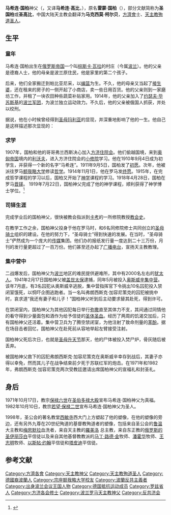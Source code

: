 {{Infobox saint
|name=圣国柏
|birth_date=1894年1月7日（另一种说法是1894年1月8日）
|death_date=1941年8月14日
|feast_day=8月14日
|venerated_in=[[天主教|天主教]]、[[信义宗|信义宗]]、[[圣公会|圣公会]]
|image=Fr.Maximilian_Kolbe_in_1936.jpg
|imagesize=200 px
|caption=1936年的马希连·国柏神父
|birth_place={{flagicon image|Flag of Russia.svg}} [[俄罗斯帝国|俄罗斯帝国]][[波蘭會議王國|波蘭會議王國]][[茲敦斯卡沃拉|茲敦斯卡沃拉]]<br>（今属{{POL}}[[羅茲省|羅茲省]][[茲敦斯卡沃拉|茲敦斯卡沃拉]]）
|death_place={{flagicon image|Flag of Germany (1935–1945).svg}} [[納粹德國和蘇聯對波蘭的占領|德佔波蘭]][[奥斯威辛集中营|奥斯威辛集中营]]
|titles=殉道圣人
|beatified_date=1971年10月17日
|beatified_place= [[圣伯多禄大殿|圣伯多禄大殿]]<ref>Consecration.com:[http://www.consecration.com/dataarch.html Biographical Data Summary] {{Wayback|url=http://www.consecration.com/dataarch.html |date=20080506060821 }} at the Militia of Immaculata website; Retrieved on November 19, 2006.</ref>
|beatified_by=[[保禄六世|保禄六世]]
|canonized_date=1982年10月10日
|canonized_place=
|canonized_by=[[若望·保禄二世|若望·保禄二世]]
|attributes=
|patronage=吸毒者, 家庭, 记者, 囚犯, [[业余无线电|业余无线电]]操作员, [[反堕胎运动|反堕胎运动]]
|major_shrine=
|suppressed_date=
|issues=
}}
'''马希连·国柏'''神父（{{lang-en|'''Maximilian Kolbe'''}}，又译'''马希连·高比'''，{{bd|1894年|1月7日|1941年|8月14日}}），原名'''雷蒙·国柏'''（{{lang|en|'''Raymond Kolbe'''}}），部分文献简称为'''圣国柏'''或'''圣高比'''，中国大陆天主教会翻译为'''马克西莫·柯尔贝'''，[[方濟會|方濟會]]士、[[天主教|天主教]][[殉道|殉道]][[基督教圣人|圣人]]。

== 生平 ==
=== 童年 ===
马希连·国柏出生在[[俄罗斯帝国|俄罗斯帝国]]一个叫[[棕斯卡·瓦拉|棕斯卡·瓦拉]]的村庄（今属[[波兰|波兰]]）。他的父亲是德裔人士，他的母亲是波兰原住民，他是家里的第二个孩子。

后来，他们全家搬迁到帕比亚尼采，以[[编篮|编篮]]为生。不久，他的母亲又当起了[[接生婆|接生婆]]，还在租来的房子的一侧开起了小商店，卖一些日用百货。他的父亲则到一家磨坊工作，并租了一块农田种些蔬菜补贴家用。1914年，他的父亲加入了[[约瑟夫·毕苏斯基|约瑟夫·毕苏斯基]]的[[波兰军团|波兰军团]]，为波兰独立运动效力。不久后，他的父亲被俄国人抓获，并处以绞刑。

据说，他在小时候曾经得到[[圣母玛利亚|圣母玛利亚]]的显现，并深重地影响了他的一生。他自己是这样描述那次显现的：
{{Cquote|那天晚上，我向[[天主之母|天主之母]]祈祷，向她询问我的将来。她显现给我，手里拿着两个皇冠，一个是白的，一个是红的。她问我想选择哪一个。白色象征着我将度坚守贞洁的生活，红色象征着我将成为殉道者。我说我都想要。<ref>Saints on Earth: A Biographical Companion to Common Worship, By John H. Darch, Stuart K. Burns, Published by Church House Publishing, 2004, ISBN 0715140361, 9780715140369 [http://books.google.com/books?hl=en&id=qLEL6sRgVGoC&dq=Saints+on+Earth&printsec=frontcover&source=web&ots=1iJ2oks1tI&sig=wZqCQ869H-sw84RTBmKZRIuk_bw&sa=X&oi=book_result&resnum=3&ct=result]</ref>}}

=== 求学 ===
1907年，国柏和他的哥哥弗兰西斯决心加入[[方济住院会|方济住院会]]。他们偷越国境，来到[[奥匈帝国|奥匈帝国]]境内的[[利沃夫|利沃夫]]，进入方济住院会的[[小修院|小修院]]学习。他在1910年9月4日成为初学生，并获得一个新的名字“马希连”。1911年9月5日，国柏发了[[初愿|初愿]]。次年，他被派往罗马[[额我略大学|额我略大学]]修读[[哲学|哲学]]。1914年11月1日，他在罗马发[[终愿|终愿]]。1915年，在完成哲学课程的学习以后，国柏又开始了[[神学|神学]]课程的学习。1918年4月28日，国柏在罗马[[晋铎|晋铎]]。 1919年7月22日，国柏神父完成了他的神学课程，顺利获得了神学博士学位。<ref>{{Cite web |url=http://consecration.ca/?pagename=about%2Fstmaxmiliankolbe |title=Who Is St. Maximilian Kolbe? |access-date=2022-03-09 |archive-date=2016-03-09 |archive-url=https://web.archive.org/web/20160309082212/http://consecration.ca/?pagename=about%2Fstmaxmiliankolbe |dead-url=no }}</ref>

=== 司铎生涯 ===
完成学业后的国柏神父，很快被教会指派到[[卡考_(地名)|卡考]]的一所修院教授[[教会史_(学科)|教会史]]。

在教学工作之余，国柏神父投身于他在罗马时，和6名同修院修士共同创立的[[圣母骑士|圣母骑士]]组织的建设。在他的努力下，“圣母骑士”得到快速的发展。在当时，“圣母骑士”俨然成为一个庞大的[[传媒|传媒]]集团。他们办的报纸发行量一度达到二十三万份，月刊的发行量更超过了一百万份。他们甚至还办起了[[广播电台|广播电台]]，宣扬天主教教理。

=== 集中营中 ===
二战爆发后，国柏神父为[[波兰|波兰]]地区的难民提供避难所，其中有2000名左右的[[犹太人|犹太人]]。1941年2月17日国柏神父被[[盖世太保|盖世太保]]逮捕，同年5月被投入[[奥斯威辛集中营|奥斯威辛集中营]]。该年7月底，有3名囚犯从奥斯威辛逃脱，集中营指挥官下令挑出10名囚犯投入禁闭室饿死，以恫吓企图逃跑者。当一名叫弗朗西斯克·加容尼策克的囚犯被挑中时，哀求道“我还有妻子和儿子！”国柏神父听到后主动要求替其赴死，得到许可。

在禁闭室内，国柏神父为其他囚犯每日举行[[弥撒|弥撒]]直至其体力不支，其间通过同情他的看守得到少量面包和酒作为给予信徒的[[圣体|圣体]][[圣血|圣血]]。经历了两周的饥渴交加后，只有国柏神父还活着。集中营卫兵为了腾空禁闭室，为他注射了致命剂量的[[苯酚|苯酚]]。据在场目击者回忆，国柏神父在赴死前从容地举起左臂接受注射。

国柏神父死后次日，也就是[[圣母升天节|圣母升天节]]那天，他的尸体被投入焚尸炉，骨灰随后被丢弃。

被国柏神父救下的囚犯弗朗西斯克·加容尼策克在奥斯威辛幸存到战后，其妻子亦得以幸免，然而其儿子在战争结束前夕死于苏联红军的炮击。在1971年和1982年，弗朗西斯克·加容尼策克两次受教廷邀请出席国柏神父的宣福礼和封圣礼。

== 身后 ==
1971年10月17日，教宗[[保禄六世|保禄六世]]在[[圣伯多禄大殿|圣伯多禄大殿]]宣布马希连·国柏神父为真福。1982年10月10日，教宗[[若望·保禄二世|若望·保禄二世]]宣布马希连·国柏神父为圣人。

1998年，圣公会的著名教堂[[西敏寺|西敏寺]]西大门上方塑起了他的塑像，在他的塑像的旁边，还有另外九尊在20世纪殉道的基督教殉道者的塑像，包括来自圣公会的[[鲁温|鲁温]]大主教和[[梅思默拉|梅思默拉]]血洗者，来自天主教的[http://en.wikipedia.org/wiki/%C3%93scar_Romero 羅美洛] {{Wayback|url=http://en.wikipedia.org/wiki/%C3%93scar_Romero |date=20210501180016 }}总主教，来自东正教的[[俄罗斯的圣伊丽莎白|俄罗斯的圣伊丽莎白]]平信徒以及来自其他基督教教派的[[马丁·路德·金|马丁·路德·金]]牧师、[[潘霍华|潘霍华]]牧师、[[王志明_(牧师)|王志明]]牧师、[[以斯帖·约翰|以斯帖·约翰]]平信徒和[[塔皮迪|塔皮迪]]平信徒。

==参考文献==
{{Reflist}}

{{天主教聖人}}
{{Authority control}}
[[Category:方濟各會|Category:方濟各會]]
[[Category:天主教神父|Category:天主教神父]]
[[Category:天主教殉道圣人|Category:天主教殉道圣人]]
[[Category:德國裔波蘭人|Category:德國裔波蘭人]]
[[Category:宗座额我略大学校友|Category:宗座额我略大学校友]]
[[Category:波蘭反共主義者|Category:波蘭反共主義者]]
[[Category:出身波兰会议王国人物|Category:出身波兰会议王国人物]]
[[Category:德国抵抗运动成员|Category:德国抵抗运动成员]]
[[Category:罗兹省人|Category:罗兹省人]]
[[Category:方济各会修士|Category:方济各会修士]]
[[Category:波兰罗马天主教神父|Category:波兰罗马天主教神父]]
[[Category:反共济会|Category:反共济会]]